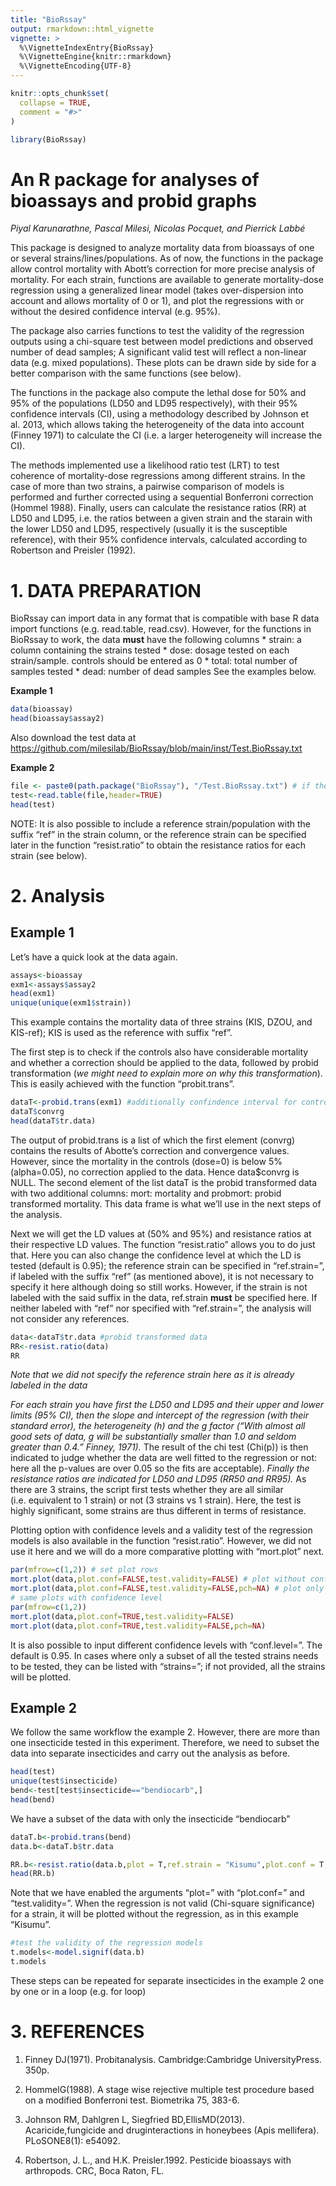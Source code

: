 ```yaml
---
title: "BioRssay"
output: rmarkdown::html_vignette
vignette: >
  %\VignetteIndexEntry{BioRssay}
  %\VignetteEngine{knitr::rmarkdown}
  %\VignetteEncoding{UTF-8}
---
```


```r
knitr::opts_chunk$set(
  collapse = TRUE,
  comment = "#>"
)
```

```r
library(BioRssay)
```

# **An R package for analyses of bioassays and probid graphs**
*Piyal Karunarathne, Pascal Milesi, Nicolas Pocquet, and Pierrick Labbé*


This package is designed to analyze mortality data from bioassays of one or several strains/lines/populations.
As of now, the functions in the package allow control mortality with Abott's correction for more precise analysis of mortality. For each strain, functions are available to generate mortality-dose regression using a generalized linear model (takes over-dispersion into account and allows mortality of 0 or 1), and plot the regressions with or without the desired confidence interval (e.g. 95%).

The package also carries functions to test the validity of the regression outputs using a chi-square test between model predictions and observed number of dead samples; A significant valid test will reflect a non-linear data (e.g. mixed populations). These plots can be drawn side by side for a better comparison with the same functions (see below).

The functions in the package also compute the lethal dose for 50% and 95% of the populations (LD50 and LD95 respectively), with their 95% confidence intervals (CI), using a methodology described by Johnson et al. 2013, which allows taking the heterogeneity of the data into account (Finney 1971) to calculate the CI (i.e. a larger heterogeneity will increase the CI).

The methods implemented use a likelihood ratio test (LRT) to test coherence of mortality-dose regressions among different strains. In the case of more than two strains, a pairwise comparison of models is performed and further corrected using a sequential Bonferroni correction (Hommel 1988).
Finally, users can calculate the resistance ratios (RR) at LD50 and LD95, i.e. the ratios between a given strain and the starain with the lower LD50 and LD95, respectively (usually it is the susceptible reference), with their 95% confidence intervals, calculated according to Robertson and Preisler (1992).

# 1. **DATA PREPARATION**
BioRssay can import data in any format that is compatible with base R data import functions (e.g. read.table, read.csv). However, for the functions in BioRssay to work, the data **must** have the following columns
        * strain: a column containing the strains tested
        * dose: dosage tested on each strain/sample. controls should be entered as 0
        * total: total number of samples tested
        * dead: number of dead samples
See the examples below.

**Example 1**
```r
data(bioassay)
head(bioassay$assay2)
```
Also download the test data at <https://github.com/milesilab/BioRssay/blob/main/inst/Test.BioRssay.txt>

**Example 2**
```r
file <- paste0(path.package("BioRssay"), "/Test.BioRssay.txt") # if the download doesn't work
test<-read.table(file,header=TRUE)
head(test)
```
NOTE: It is also possible to include a reference strain/population with the suffix "ref" in the strain column, or the reference strain can be specified later in the function "resist.ratio" to obtain the resistance ratios for each strain (see below).

# 2. **Analysis**

## **Example 1**
Let's have a quick look at the data again.
```r
assays<-bioassay
exm1<-assays$assay2
head(exm1)
unique(unique(exm1$strain))
```
This example contains the mortality data of three strains (KIS, DZOU, and KIS-ref); KIS is used as the reference with suffix "ref". 

The first step is to check if the controls also have considerable mortality and whether a correction should be applied to the data, followed by probid transformation (*we might need to explain more on why this transformation*). This is easily achieved with the function "probit.trans".
```r
dataT<-probid.trans(exm1) #additionally confindence interval for controls' mortality can be set as desired with "conf="; default is 0.05.
dataT$convrg
head(dataT$tr.data)

```
The output of probid.trans is a list of which the first element (convrg) contains the results of Abotte's correction and convergence values. However, since the mortality in the controls (dose=0) is below 5% (alpha=0.05), no correction applied to the data. Hence data$convrg is NULL. The second element of the list dataT is the probid transformed data with two additional columns: mort: mortality and probmort: probid transformed mortality. This data frame is what we'll use in the next steps of the analysis.

Next we will get the LD values at (50% and 95%) and resistance ratios at their respective LD values. The function "resist.ratio" allows you to do just that. Here you can also change the confidence level at which the LD is tested (default is 0.95); the reference strain can be specified in "ref.strain=", if labeled with the suffix "ref" (as mentioned above), it is not necessary to specify it here although doing so still works. However, if the strain is not labeled with the said suffix in the data, ref.strain **must** be specified here. If neither labeled with "ref" nor specified with "ref.strain=", the analysis will not consider any references.

```r
data<-dataT$tr.data #probid transformed data
RR<-resist.ratio(data)
RR
```
*Note that we did not specify the reference strain here as it is already labeled in the data*

  *For each strain you have first the LD50 and LD95 and their upper and lower limits (95% CI), then the slope and intercept of the regression (with their standard error), the heterogeneity (h) and the g factor ("With almost all good sets of data, g will be substantially smaller than 1.0 and seldom greater than 0.4." Finney, 1971).
  *The result of the chi test (Chi(p)) is then indicated to judge whether the data are well fitted to the regression or not: here all the p-values are over 0.05 so the fits are acceptable).
  *Finally the resistance ratios are indicated for LD50 and LD95 (RR50 and RR95).
  *As there are 3 strains, the script first tests whether they are all similar (i.e. equivalent to 1 strain) or not (3 strains vs 1 strain). Here, the test is highly significant, some strains are thus different in terms of resistance.

Plotting option with confidence levels and a validity test of the regression models is also available in the function "resist.ratio". However, we did not use it here and we will do a more comparative plotting with "mort.plot" next.


```r
par(mfrow=c(1,2)) # set plot rows
mort.plot(data,plot.conf=FALSE,test.validity=FALSE) # plot without confidence intervals and test of validity of the model
mort.plot(data,plot.conf=FALSE,test.validity=FALSE,pch=NA) # plot only the regression lines
# same plots with confidence level
par(mfrow=c(1,2))
mort.plot(data,plot.conf=TRUE,test.validity=FALSE)
mort.plot(data,plot.conf=TRUE,test.validity=FALSE,pch=NA)
```
It is also possible to input different confidence levels with "conf.level=". The default is 0.95. In cases where only a subset of all the tested strains needs to be tested, they can be listed with "strains="; if not provided, all the strains will be plotted.


## **Example 2**
We follow the same workflow the example 2. However, there are more than one insecticide tested in this experiment. Therefore, we need to subset the data into separate insecticides and carry out the analysis as before.

```r
head(test)
unique(test$insecticide)
bend<-test[test$insecticide=="bendiocarb",]
head(bend)
```
We have a subset of the data with only the insecticide "bendiocarb"

```r
dataT.b<-probid.trans(bend)
data.b<-dataT.b$tr.data

RR.b<-resist.ratio(data.b,plot = T,ref.strain = "Kisumu",plot.conf = T, test.validity = T)
head(RR.b)
```
Note that we have enabled the arguments "plot=" with "plot.conf=" and "test.validity=". When the regression is not valid (Chi-square significance) for a strain, it will be plotted without the regression, as in this example "Kisumu".

```r
#test the validity of the regression models
t.models<-model.signif(data.b)
t.models
```

These steps can be repeated for separate insecticides in the example 2 one by one or in a loop (e.g. for loop)


# 3. **REFERENCES**
  1. Finney DJ(1971). Probitanalysis. Cambridge:Cambridge UniversityPress. 350p.
  
  1. HommelG(1988). A stage wise rejective multiple test procedure based on a modified Bonferroni test. Biometrika 75, 383-6.
  
  1. Johnson RM, Dahlgren L, Siegfried BD,EllisMD(2013). Acaricide,fungicide and druginteractions in honeybees (Apis mellifera). PLoSONE8(1): e54092.
  
  1. Robertson, J. L., and H.K. Preisler.1992. Pesticide bioassays with arthropods. CRC, Boca Raton, FL.











